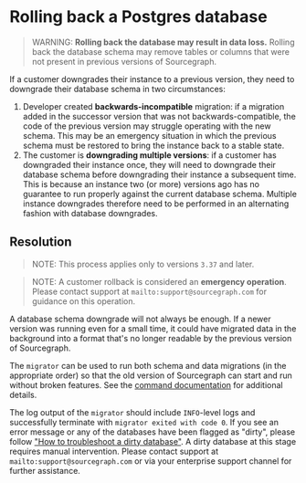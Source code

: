 # Rolling back a Postgres database

> WARNING: **Rolling back the database may result in data loss.** Rolling back the database schema may remove tables or columns that were not present in previous versions of Sourcegraph.

If a customer downgrades their instance to a previous version, they need to downgrade their database schema in two circumstances:

1. Developer created **backwards-incompatible** migration: if a migration added in the successor version that was not backwards-compatible, the code of the previous version may struggle operating with the new schema. This may be an emergency situation in which the previous schema must be restored to bring the instance back to a stable state.
1. The customer is **downgrading multiple versions**: if a customer has downgraded their instance once, they will need to downgrade their database schema before downgrading their instance a subsequent time. This is because an instance two (or more) versions ago has no guarantee to run properly against the current database schema. Multiple instance downgrades therefore need to be performed in an alternating fashion with database downgrades.

## Resolution

> NOTE: This process applies only to versions `3.37` and later.

> NOTE: A customer rollback is considered an **emergency operation**. Please contact support at `mailto:support@sourcegraph.com` for guidance on this operation.

A database schema downgrade will not always be enough. If a newer version was running even for a small time, it could have migrated data in the background into a format that's no longer readable by the previous version of Sourcegraph.

The `migrator` can be used to run both schema and data migrations (in the appropriate order) so that the old version of Sourcegraph can start and run without broken features. See the [command documentation](/admin/updates/migrator/migrator-operations#downgrade) for additional details.

The log output of the `migrator` should include `INFO`-level logs and successfully terminate with `migrator exited with code 0`. If you see an error message or any of the databases have been flagged as "dirty", please follow ["How to troubleshoot a dirty database"](/admin/how-to/dirty_database). A dirty database at this stage requires manual intervention. Please contact support at `mailto:support@sourcegraph.com` or via your enterprise support channel for further assistance.
